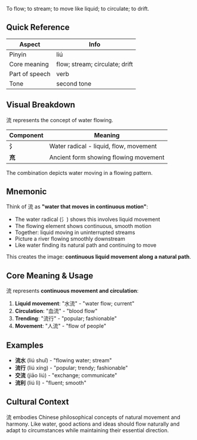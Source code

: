 To flow; to stream; to move like liquid; to circulate; to drift.

## Quick Reference

| Aspect         | Info                           |
| -------------- | ------------------------------ |
| Pinyin         | liú                            |
| Core meaning   | flow; stream; circulate; drift |
| Part of speech | verb                           |
| Tone           | second tone                    |

## Visual Breakdown

流 represents the concept of water flowing.

| Component | Meaning                                |
| --------- | -------------------------------------- |
| **氵**    | Water radical - liquid, flow, movement |
| **㐬**    | Ancient form showing flowing movement  |

The combination depicts water moving in a flowing pattern.

## Mnemonic

Think of 流 as **"water that moves in continuous motion"**:

- The water radical (氵) shows this involves liquid movement
- The flowing element shows continuous, smooth motion
- Together: liquid moving in uninterrupted streams
- Picture a river flowing smoothly downstream
- Like water finding its natural path and continuing to move

This creates the image: **continuous liquid movement along a natural path**.

## Core Meaning & Usage

流 represents **continuous movement and circulation**:

1. **Liquid movement**: "水流" - "water flow; current"
2. **Circulation**: "血流" - "blood flow"
3. **Trending**: "流行" - "popular; fashionable"
4. **Movement**: "人流" - "flow of people"

## Examples

- **流水** (liú shuǐ) - "flowing water; stream"
- **流行** (liú xíng) - "popular; trendy; fashionable"
- **交流** (jiāo liú) - "exchange; communicate"
- **流利** (liú lì) - "fluent; smooth"

## Cultural Context

流 embodies Chinese philosophical concepts of natural movement and harmony. Like water, good actions
and ideas should flow naturally and adapt to circumstances while maintaining their essential
direction.
